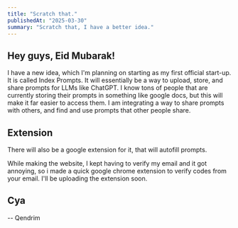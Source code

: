 ```yaml
---
title: "Scratch that."
publishedAt: "2025-03-30"
summary: "Scratch that, I have a better idea."
---
```


## Hey guys, Eid Mubarak!

I have a new idea, which I'm planning on starting as my first official start-up. 
It is called Index Prompts. It will essentially be a way to upload, store, and share prompts for LLMs like ChatGPT.
I know tons of people that are currently storing their prompts in something like google docs, but this will make it far easier to access them.
I am integrating a way to share prompts with others, and find and use prompts that other people share. 

## Extension

There will also be a google extension for it, that will autofill prompts. 

While making the website, I kept having to verify my email and it got annoying, so i made a quick google chrome extension to verify codes from your email.
I'll be uploading the extension soon.

## Cya

-- Qendrim
